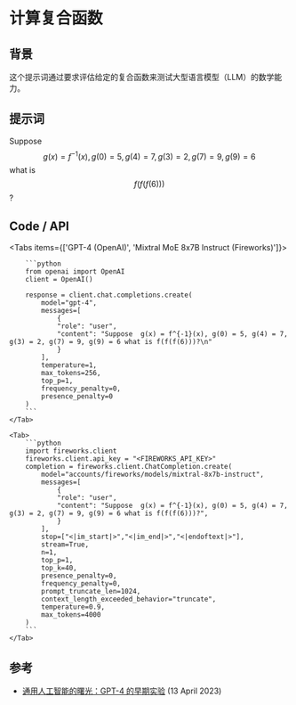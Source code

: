 # 计算复合函数


## 背景
这个提示词通过要求评估给定的复合函数来测试大型语言模型（LLM）的数学能力。

## 提示词

Suppose $$g(x) = f^{-1}(x), g(0) = 5, g(4) = 7, g(3) = 2, g(7) = 9, g(9) = 6$$ what is $$f(f(f(6)))$$?

## Code / API

<Tabs items={['GPT-4 (OpenAI)', 'Mixtral MoE 8x7B Instruct (Fireworks)']}>
    <Tab>
  
        ```python
        from openai import OpenAI
        client = OpenAI()

        response = client.chat.completions.create(
            model="gpt-4",
            messages=[
                {
                "role": "user",
                "content": "Suppose  g(x) = f^{-1}(x), g(0) = 5, g(4) = 7, g(3) = 2, g(7) = 9, g(9) = 6 what is f(f(f(6)))?\n"
                }
            ],
            temperature=1,
            max_tokens=256,
            top_p=1,
            frequency_penalty=0,
            presence_penalty=0
        )
        ```
    </Tab>

    <Tab>
        ```python
        import fireworks.client
        fireworks.client.api_key = "<FIREWORKS_API_KEY>"
        completion = fireworks.client.ChatCompletion.create(
            model="accounts/fireworks/models/mixtral-8x7b-instruct",
            messages=[
                {
                "role": "user",
                "content": "Suppose  g(x) = f^{-1}(x), g(0) = 5, g(4) = 7, g(3) = 2, g(7) = 9, g(9) = 6 what is f(f(f(6)))?",
                }
            ],
            stop=["<|im_start|>","<|im_end|>","<|endoftext|>"],
            stream=True,
            n=1,
            top_p=1,
            top_k=40,
            presence_penalty=0,
            frequency_penalty=0,
            prompt_truncate_len=1024,
            context_length_exceeded_behavior="truncate",
            temperature=0.9,
            max_tokens=4000
        )
        ```
    </Tab>


</Tabs>

## 参考
- [通用人工智能的曙光：GPT-4 的早期实验](https://arxiv.org/abs/2303.12712) (13 April 2023)